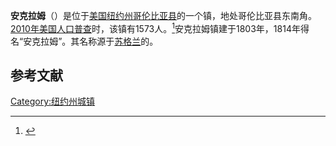 {{Infobox settlement
|official_name            = 安克拉姆
|settlement_type          = 镇
|nickname                 = 
|motto                    = 

<!-- Images -->
|image_skyline            = Simons General Store Dec 10.jpg
|imagesize                = 
|image_caption            =
|image_flag               = 
|image_seal               = 

<!-- Maps -->
|pushpin_map            =
|pushpin_label_position = <!-- the position of the pushpin label: left, right, top, bottom, none -->
|pushpin_map_caption    =
|pushpin_mapsize        =
|image_map                = Columbia County New York incorporated areas Ancram highlighted.svg
|mapsize                  = 
|map_caption              =
|image_map1               = 
|mapsize1                 = 
|map_caption1             = 

<!-- Location -->
|coordinates_region       = US-NY
|subdivision_type         = [[国家|国家]]
|subdivision_name         = [[美国|美国]]
|subdivision_type1        = [[美国行政区划|州]]
|subdivision_name1        = [[纽约州|纽约州]]
|subdivision_type2        = [[纽约州行政区划|县]]
|subdivision_name2        = [[哥伦比亚县_(纽约州)|哥伦比亚县]]
|government_footnotes     = 
|government_type          =
|established_title        = 
|established_date         = 1803

<!-- Area -->
|unit_pref                = Imperial
|area_footnotes           = 
|area_magnitude           = 
|area_total_km2           = 110.7
|area_land_km2            = 110.0
|area_water_km2           = 0.7
|area_total_sq_mi         = 
|area_land_sq_mi          = 
|area_water_sq_mi         = 

<!-- Population -->
|population_as_of         = [[2010年美国人口普查|2010]]
|population_footnotes     = 
|population_total         = 1573
|population_density_km2   = 14.3
|population_density_sq_mi = 
<!-- General information -->
|timezone                 = [[美国东部时间|EST]]
|utc_offset               = -5
|timezone_DST             = EDT
|utc_offset_DST           = -4
|elevation_footnotes      = 
|elevation_m              = 154
|elevation_ft             = 505
|latd = 42 |latm = 2 |latNS = N
|longd = 73 |longm = 36 |longEW = W

<!-- Area/postal codes & others -->
|postal_code_type         = [[美国邮政编码|邮政编码]]
|postal_code              = 12502
|area_code                = [[美国电话区号518|518]]
|website                  = {{URL|www.townofancram.org}}
|footnotes                = 
}}
'''安克拉姆'''（{{lang-en|Ancram}}）是位于[[美国|美国]][[纽约州|纽约州]][[哥伦比亚县_(纽约州)|哥伦比亚县]]的一个镇，地处哥伦比亚县东南角。[[2010年美国人口普查|2010年美国人口普查]]时，该镇有1573人。<ref name>{{cite web|url=http://factfinder2.census.gov|publisher=[[United_States_Census_Bureau|United States Census Bureau]]|title=American FactFinder|accessdate=2020-10-06|archive-date=2013-09-11|archive-url=https://web.archive.org/web/20130911234518/http://factfinder2.census.gov/|dead-url=no}}</ref>安克拉姆镇建于1803年，1814年得名“安克拉姆”。其名称源于[[苏格兰|苏格兰]]的{{le|安克鲁姆|Ancrum}}。

== 参考文献 ==
{{reflist}}

{{NY-stub}}
[[Category:纽约州城镇|Category:纽约州城镇]]